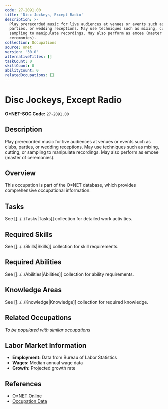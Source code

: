 ```yaml
---
code: 27-2091.00
title: 'Disc Jockeys, Except Radio'
description: >-
  Play prerecorded music for live audiences at venues or events such as clubs,
  parties, or wedding receptions. May use techniques such as mixing, cutting, or
  sampling to manipulate recordings. May also perform as emcee (master of
  ceremonies).
collection: Occupations
source: onet
version: '30.0'
alternativeTitles: []
taskCount: 0
skillCount: 0
abilityCount: 0
relatedOccupations: []
---
```

# Disc Jockeys, Except Radio

**O*NET-SOC Code:** `27-2091.00`

## Description

Play prerecorded music for live audiences at venues or events such as clubs, parties, or wedding receptions. May use techniques such as mixing, cutting, or sampling to manipulate recordings. May also perform as emcee (master of ceremonies).

## Overview

This occupation is part of the O*NET database, which provides comprehensive occupational information.

## Tasks

See [[../../Tasks|Tasks]] collection for detailed work activities.

## Required Skills

See [[../../Skills|Skills]] collection for skill requirements.

## Required Abilities

See [[../../Abilities|Abilities]] collection for ability requirements.

## Knowledge Areas

See [[../../Knowledge|Knowledge]] collection for required knowledge.

## Related Occupations

*To be populated with similar occupations*

## Labor Market Information

- **Employment:** Data from Bureau of Labor Statistics
- **Wages:** Median annual wage data
- **Growth:** Projected growth rate

## References

- [O*NET Online](https://www.onetonline.org/link/summary/27-2091.00)
- [Occupation Data](https://www.onetcenter.org/)

